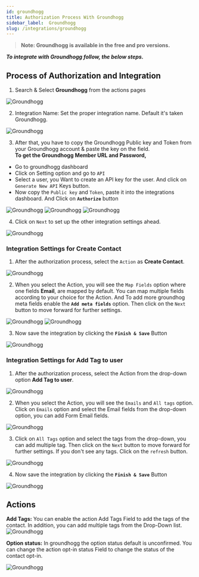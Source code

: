 ```yaml
---
id: groundhogg
title: Authorization Process With Groundhogg
sidebar_label:  Groundhogg
slug: /integrations/groundhogg
---
```



> **Note: Groundhogg is available in the free and pro versions.**

***To integrate with Groundhogg follow, the below steps.***


## Process of Authorization and Integration


1.	Search & Select **Groundhogg** from the actions pages
 <Image src="actions/groundhogg/select-action" alt="Groundhogg" w="1020" h="350" />

2. Integration Name: Set the proper integration name. Default it's taken Groundhogg.
 <Image src="actions/groundhogg/integration-name" alt="Groundhogg" w="1020" h="350" />

3.	After that, you have to copy the Groundhogg Public key and Token from your Groundhogg account & paste the key on the field.   
**To get the Groundhogg Member URL and Password,**

- Go to groundhogg dashboard 
- Click on Setting option and go to `API`
- Select a user, you Want to create an API key for the user. And click on `Generate New API` Keys button.
- Now copy the `Public key` and `Token`, paste it into the integrations dashboard. And Click on **`Authorize`** button

 <Image src="actions/groundhogg/api-setting" alt="Groundhogg" w="1020" h="350" />
 <Image src="actions/groundhogg/search-api" alt="Groundhogg" w="1020" h="350" />
 <Image src="actions/groundhogg/authorize" alt="Groundhogg" w="1020" h="350" />

4.	Click on `Next` to set up the other integration settings ahead.

 <Image src="actions/groundhogg/after-authorize" alt="Groundhogg" w="1020" h="350" />

### Integration Settings for Create Contact
1.	After the authorization process, select the `Action` as **Create Contact**. 

 <Image src="actions/groundhogg/select-dropdown-create-contact" alt="Groundhogg" w="1020" h="350" />

2.	When you select the Action, you will see the `Map Fields` option where one fields **Email**, are mapped by default. You can map multiple fields according to your choice for the Action. And To add more groundhog meta fields enable the **`Add meta fields`** option. Then click on the `Next` button to move forward for further settings.

 <Image src="actions/groundhogg/map-fields" alt="Groundhogg" w="1020" h="350" />
 <Image src="actions/groundhogg/map-fields-next" alt="Groundhogg" w="1020" h="350" />

3. Now save the integration by clicking the **`Finish & Save`** Button

 <Image src="actions/groundhogg/finish-save" alt="Groundhogg" w="1020" h="350" />

### Integration Settings for Add Tag to user
1.	After the authorization process, select the Action from the drop-down option **Add Tag to user**. 
 <Image src="actions/groundhogg/select-dropdown-add-tag-to-user" alt="Groundhogg" w="1020" h="350" />

2.	When you select the Action, you will see the `Emails` and `All tags` option. Click on `Emails` option and select the Email fields from the drop-down option, you can add Form Email fields.
 <Image src="actions/groundhogg/email-fields-map" alt="Groundhogg" w="1020" h="350" />

3.	Click on `All Tags` option and select the tags from the drop-down, you can add multiple tag. Then click on the `Next` button to move forward for further settings. If you don't see any tags. Click on the `refresh` button.

 <Image src="actions/groundhogg/tag-fields-map" alt="Groundhogg" w="1020" h="350" />

4. Now save the integration by clicking the **`Finish & Save`** Button

 <Image src="actions/groundhogg/finish-save" alt="Groundhogg" w="1020" h="350" />

## Actions
**Add Tags:** You can enable the action Add Tags Field to add the tags of the contact. In addition, you can add multiple tags from the Drop-Down list.
 <Image src="actions/groundhogg/add-tags" alt="Groundhogg" w="1020" h="350" />

**Option status:** In groundhogg the option status default is unconfirmed. You can change the action opt-in status Field to change the status of the contact opt-in.

 <Image src="actions/groundhogg/optin-status" alt="Groundhogg" w="1020" h="350" />



<Feedback/>